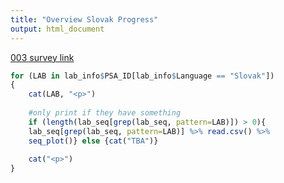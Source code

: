 ```yaml
---
title: "Overview Slovak Progress"
output: html_document
---
```


[003 survey link](https://scgeeker.github.io/PSA002_log_site/Slovak.html)

```r

for (LAB in lab_info$PSA_ID[lab_info$Language == "Slovak"])
{
    cat(LAB, "<p>")
    
    #only print if they have something 
    if (length(lab_seq[grep(lab_seq, pattern=LAB)]) > 0){
    lab_seq[grep(lab_seq, pattern=LAB)] %>% read.csv() %>%
    seq_plot()} else {cat("TBA")}
    
    cat("<p>")
}

```
